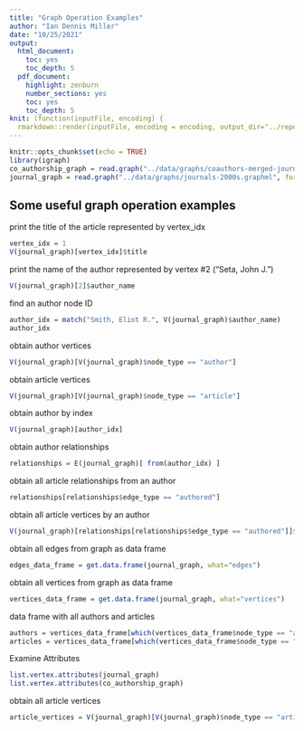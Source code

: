 ```yaml
---
title: "Graph Operation Examples"
author: "Ian Dennis Miller"
date: "10/25/2021"
output:
  html_document:
    toc: yes
    toc_depth: 5
  pdf_document:
    highlight: zenburn
    number_sections: yes
    toc: yes
    toc_depth: 5
knit: (function(inputFile, encoding) {
  rmarkdown::render(inputFile, encoding = encoding, output_dir="../reports") })
---
```


```r
knitr::opts_chunk$set(echo = TRUE)
library(igraph)
co_authorship_graph = read.graph("../data/graphs/coauthors-merged-journals-2000s.graphml", format = "graphml")
journal_graph = read.graph("../data/graphs/journals-2000s.graphml", format = "graphml")
```

## Some useful graph operation examples

print the title of the article represented by vertex_idx

```r
vertex_idx = 1
V(journal_graph)[vertex_idx]$title
```

print the name of the author represented by vertex #2 ("Seta, John J.")

```r
V(journal_graph)[2]$author_name
```

find an author node ID

```r
author_idx = match("Smith, Eliot R.", V(journal_graph)$author_name)
author_idx
```

obtain author vertices

```r
V(journal_graph)[V(journal_graph)$node_type == "author"]
```

obtain article vertices

```r
V(journal_graph)[V(journal_graph)$node_type == "article"]
```

obtain author by index

```r
V(journal_graph)[author_idx]
```

obtain author relationships

```r
relationships = E(journal_graph)[ from(author_idx) ]
```

obtain all article relationships from an author

```r
relationships[relationships$edge_type == "authored"]
```

obtain all article vertices by an author

```r
V(journal_graph)[relationships[relationships$edge_type == "authored"]]$title
```

obtain all edges from graph as data frame

```r
edges_data_frame = get.data.frame(journal_graph, what="edges")
```

obtain all vertices from graph as data frame

```r
vertices_data_frame = get.data.frame(journal_graph, what="vertices")
```

data frame with all authors and articles

```r
authors = vertices_data_frame[which(vertices_data_frame$node_type == "author"),]
articles = vertices_data_frame[which(vertices_data_frame$node_type == "article"),]
```

Examine Attributes

```r
list.vertex.attributes(journal_graph)
list.vertex.attributes(co_authorship_graph)
```

obtain all article vertices

```r
article_vertices = V(journal_graph)[V(journal_graph)$node_type == "article"]
```
